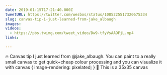 ```yaml
---
date: 2019-01-15T17:21:40.000Z
tweetURL: https://twitter.com/wesbos/status/1085225517320675334
slug: canvas-tip-i-just-learned-from-jake_albaugh
images:
videos:
  - https://pbs.twimg.com/tweet_video/Dw9-tfyVsAAOFjL.mp4
links:

---
```

🔥 Canvas tip I just learned from @jake_albaugh. You can paint to a really small canvas to get quick+cheap colour processing and you can visualize it with canvas { image-rendering: pixelated; } 🤯 This is a 35x35 canvas
